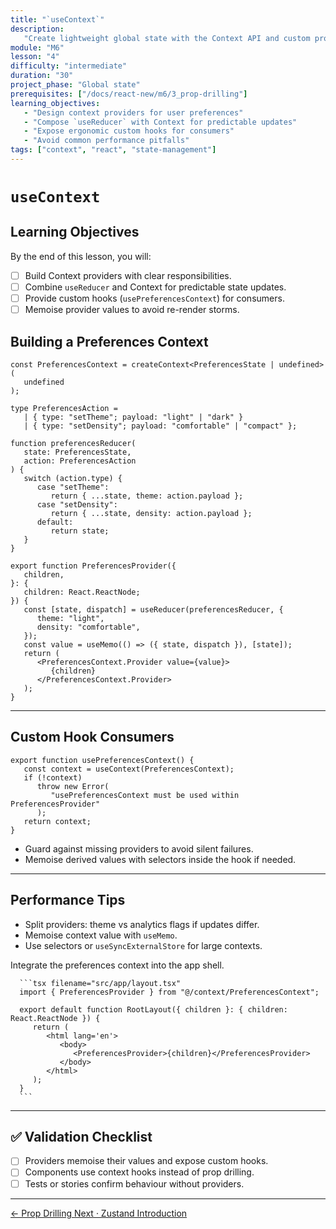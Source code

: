 ```yaml
---
title: "`useContext`"
description:
   "Create lightweight global state with the Context API and custom providers."
module: "M6"
lesson: "4"
difficulty: "intermediate"
duration: "30"
project_phase: "Global state"
prerequisites: ["/docs/react-new/m6/3_prop-drilling"]
learning_objectives:
   - "Design context providers for user preferences"
   - "Compose `useReducer` with Context for predictable updates"
   - "Expose ergonomic custom hooks for consumers"
   - "Avoid common performance pitfalls"
tags: ["context", "react", "state-management"]
---
```



# `useContext`

## Learning Objectives

By the end of this lesson, you will:

-  [ ] Build Context providers with clear responsibilities.
-  [ ] Combine `useReducer` and Context for predictable state updates.
-  [ ] Provide custom hooks (`usePreferencesContext`) for consumers.
-  [ ] Memoise provider values to avoid re-render storms.

## Building a Preferences Context

```tsx
const PreferencesContext = createContext<PreferencesState | undefined>(
   undefined
);

type PreferencesAction =
   | { type: "setTheme"; payload: "light" | "dark" }
   | { type: "setDensity"; payload: "comfortable" | "compact" };

function preferencesReducer(
   state: PreferencesState,
   action: PreferencesAction
) {
   switch (action.type) {
      case "setTheme":
         return { ...state, theme: action.payload };
      case "setDensity":
         return { ...state, density: action.payload };
      default:
         return state;
   }
}

export function PreferencesProvider({
   children,
}: {
   children: React.ReactNode;
}) {
   const [state, dispatch] = useReducer(preferencesReducer, {
      theme: "light",
      density: "comfortable",
   });
   const value = useMemo(() => ({ state, dispatch }), [state]);
   return (
      <PreferencesContext.Provider value={value}>
         {children}
      </PreferencesContext.Provider>
   );
}
```

---

## Custom Hook Consumers

```tsx
export function usePreferencesContext() {
   const context = useContext(PreferencesContext);
   if (!context)
      throw new Error(
         "usePreferencesContext must be used within PreferencesProvider"
      );
   return context;
}
```

-  Guard against missing providers to avoid silent failures.
-  Memoise derived values with selectors inside the hook if needed.

---

## Performance Tips

-  Split providers: theme vs analytics flags if updates differ.
-  Memoise context value with `useMemo`.
-  Use selectors or `useSyncExternalStore` for large contexts.

<Accordions type='single' className='mt-4'>
   <Accordion title='TaskFlow Pro Adoption'>
      <p>Integrate the preferences context into the app shell.</p>

      ```tsx filename="src/app/layout.tsx"
      import { PreferencesProvider } from "@/context/PreferencesContext";

      export default function RootLayout({ children }: { children: React.ReactNode }) {
         return (
            <html lang='en'>
               <body>
                  <PreferencesProvider>{children}</PreferencesProvider>
               </body>
            </html>
         );
      }
      ```

   </Accordion>
</Accordions>

---

## ✅ Validation Checklist

-  [ ] Providers memoise their values and expose custom hooks.
-  [ ] Components use context hooks instead of prop drilling.
-  [ ] Tests or stories confirm behaviour without providers.

---

<div className='mt-8 flex justify-between'>
   <a
      href='/docs/react-new/m6/3_prop-drilling'
      className='text-sm font-medium text-muted-foreground hover:text-foreground'
   >
      ← Prop Drilling
   </a>
   <a
      href='/docs/react-new/m6/5_zustand-introduction'
      className='text-sm font-medium text-primary hover:text-primary/80'
   >
      Next · Zustand Introduction
   </a>
</div>
